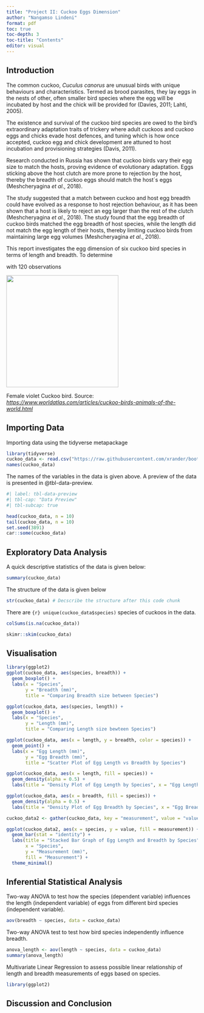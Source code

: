 ```yaml
---
title: "Project II: Cuckoo Eggs Dimension"
author: "Nangamso Lindeni"
format: pdf
toc: true
toc-depth: 3
toc-title: "Contents"
editor: visual
---
```


## Introduction 

The common cuckoo, *Cuculus canorus* are unusual birds with unique behaviours and characteristics. Termed as brood parasites, they lay eggs in the nests of other, often smaller bird species where the egg will be incubated by host and the chick will be provided for (Davies, 2011; Lahti, 2005).

The existence and survival of the cuckoo bird species are owed to the bird's extraordinary adaptation traits of trickery where adult cuckoos and cuckoo eggs and chicks evade host defences, and tuning which is how once accepted, cuckoo egg and chick development are attuned to host incubation and provisioning strategies (Davis, 2011).

Research conducted in Russia has shown that cuckoo birds vary their egg size to match the hosts, proving evidence of evolutionary adaptation. Eggs sticking above the host clutch are more prone to rejection by the host, thereby the breadth of cuckoo eggs should match the host´s eggs (Meshcheryagina *et al*., 2018).

The study suggested that a match between cuckoo and host egg breadth could have evolved as a response to host rejection behaviour, as it has been shown that a host is likely to reject an egg larger than the rest of the clutch (Meshcheryagina *et al*., 2018). The study found that the egg breadth of cuckoo birds matched the egg breadth of host species, while the length did not match the egg length of their hosts, thereby limiting cuckoo birds from maintaining large egg volumes (Meshcheryagina *et al*., 2018).

This report investigates the egg dimension of six cuckoo bird species in terms of length and breadth. To determine

with 120 observations

![](images/clipboard-895778257.png){fig-align="center" width="295"}

Female violet Cuckoo bird. Source: [*https://www.worldatlas.com/articles/cuckoo-birds-animals-of-the-world.html*](https://www.worldatlas.com/articles/cuckoo-birds-animals-of-the-world.html)

## Importing Data

Importing data using the tidyverse metapackage

```r
library(tidyverse)
cuckoo_data <- read.csv("https://raw.githubusercontent.com/xrander/bootcamp-test/master/data/cuckoo.csv")
names(cuckoo_data)
```

The names of the variables in the data is given above.
A preview of the data is presented in @tbl-data-preview.

```r
#| label: tbl-data-preview
#| tbl-cap: "Data Preview"
#| tbl-subcap: true

head(cuckoo_data, n = 10)
tail(cuckoo_data, n = 10)
set.seed(3891)
car::some(cuckoo_data)
```

## Exploratory Data Analysis
A quick descriptive statistics of the data is given below:
```r
summary(cuckoo_data)
```

The structure of the data is given below
```r
str(cuckoo_data) # Decscribe the structure after this code chunk
```
There are `{r} unique(cuckoo_data$species)` species of cuckoos in the data.

```r
colSums(is.na(cuckoo_data))
```

```r
skimr::skim(cuckoo_data)
```

## Visualisation

```r
library(ggplot2)
ggplot(cuckoo_data, aes(species, breadth)) + 
  geom_boxplot() + 
  labs(x = "Species",
       y = "Breadth (mm)", 
       title = "Comparing Breadth size between Species")
```

```r
ggplot(cuckoo_data, aes(species, length)) +
  geom_boxplot() +
  labs(x = "Species",
       y = "Length (mm)", 
       title = "Comparing Length size bewteen Species")
```

```r
ggplot(cuckoo_data, aes(x = length, y = breadth, color = species)) +
  geom_point() +
  labs(x = "Egg Length (mm)",
       y = "Egg Breadth (mm)", 
       title = "Scatter Plot of Egg Length vs Breadth by Species")
```

```r
ggplot(cuckoo_data, aes(x = length, fill = species)) +
  geom_density(alpha = 0.5) +
  labs(title = "Density Plot of Egg Length by Species", x = "Egg Length (mm)", y = "Density")
```

```r
ggplot(cuckoo_data, aes(x = breadth, fill = species)) +
  geom_density(alpha = 0.5) +
  labs(title = "Density Plot of Egg Breadth by Species", x = "Egg Breadth (mm)", y = "Density")
```

```r
cuckoo_data2 <- gather(cuckoo_data, key = "measurement", value = "value", length, breadth)

ggplot(cuckoo_data2, aes(x = species, y = value, fill = measurement)) +
  geom_bar(stat = "identity") +
  labs(title = "Stacked Bar Graph of Egg Length and Breadth by Species",
       x = "Species",
       y = "Measurement (mm)",
       fill = "Measurement") +
  theme_minimal()
```

## Inferential Statistical Analysis

Two-way ANOVA to test how the species (dependent variable) influences the length (independent variable) of eggs from different bird species (independent variable).

```r
aov(breadth ~ species, data = cuckoo_data)
```

Two-way ANOVA test to test how bird species independently influence breadth.

```r
anova_length <- aov(length ~ species, data = cuckoo_data)
summary(anova_length)
```

Multivariate Linear Regression to assess possible linear relationship of length and breadth measurements of eggs based on species.

```r
library(ggplot2)

```

## Discussion and Conclusion
